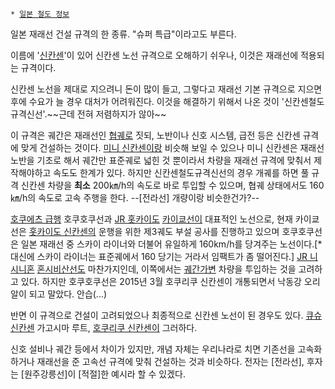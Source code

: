  * [[일본 철도 정보]]
일본 재래선 건설 규격의 한 종류. "슈퍼 특급"이라고도 부른다.

이름에 '[[신칸센]]'이 있어 신칸센 노선 규격으로 오해하기 쉬우나, 이것은 재래선에 적용되는 규격이다.

신칸센 노선을 제대로 지으려니 돈이 많이 들고, 그렇다고 재래선 기본 규격으로 지으면 후에 수요가 늘 경우 대처가 어려워진다. 이것을 해결하기 위해서 나온 것이 '신칸센철도규격신선'.~~근데 전혀 저렴하지가 않아~~

이 규격은 궤간은 재래선인 [[협궤]]로 짓되, 노반이나 신호 시스템, 급전 등은 신칸센 규격에 맞게 건설하는 것이다. [[미니 신칸센]]이랑 비슷해 보일 수 있으나 미니 신칸센은 재래선 노반을 기초로 해서 궤간만 표준궤로 넓힌 것 뿐이라서 차량을 재래선 규격에 맞춰서 제작해야하고 속도도 한계가 있다. 하지만 신칸센철도규격신선의 경우 개궤를 하면 풀 규격 신칸센 차량을 '''최소''' 200㎞/h의 속도로 바로 투입할 수 있으며, 협궤 상태에서도 160㎞/h의 속도로 고속 주행을 한다. --[전라선] 개량이랑 비슷한건가?--

[[호쿠에츠 급행]] 호쿠호쿠선과 [[JR 홋카이도]] [[카이쿄선]]이 대표적인 노선으로, 현재 카이쿄선은 [[홋카이도 신칸센]]의 운행을 위한 제3궤도 부설 공사를 진행하고 있으며 호쿠호쿠선은 일본 재래선 중 스카이 라이너와 더불어 유일하게 160km/h를 당겨주는 노선이다.[* 대신에 스카이 라이너는 표준궤에서 160 당기는 거라서 임팩트가 좀 떨어진다.] [[JR 니시니혼]] [[혼시비산선]]도 마찬가지인데, 이쪽에서는 [[궤간가변]] 차량을 투입하는 것을 고려하고 있다. 하지만 호쿠호쿠선은 2015년 3월 호쿠리쿠 신칸센이 개통되면서 낙동강 오리알이 되고 말았다. 안습(...)

반면 이 규격으로 건설이 고려되었으나 최종적으로 신칸센 노선이 된 경우도 있다. [[큐슈 신칸센]] 가고시마 루트, [[호쿠리쿠 신칸센]]이 그러하다.

신호 설비나 궤간 등에서 차이가 있지만, 개념 자체는 우리나라로 치면 기존선을 고속화 하거나 재래선을 준 고속선 규격에 맞춰 건설하는 것과 비슷하다. 전자는 [전라선], 후자는 [원주강릉선]이 [적절]한 예시라 할 수 있겠다. 

